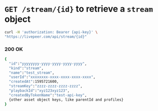 
<DocsLayout>

# `GET /stream/{id}` to retrieve a `stream` object

```bash
curl -H 'authorization: Bearer {api-key}' \
"https://livepeer.com/api/stream/{id}"
```

### 200 OK

```bash
{
  "id":"yyyyyyyy-yyyy-yyyy-yyyy-yyyy",
  "kind":"stream",
  "name":"test_stream",
  "userId":"xxxxxxxx-xxxx-xxxx-xxxx-xxxx",
  "createdAt":1595721600,
  "streamKey":"zzzz-zzzz-zzzz-zzzz",
  "playbackId":"xyz123xyz123",
  "createdByTokenName":"test-api-key",
  {other asset object keys, like parentId and profiles}
}
```

</DocsLayout>
